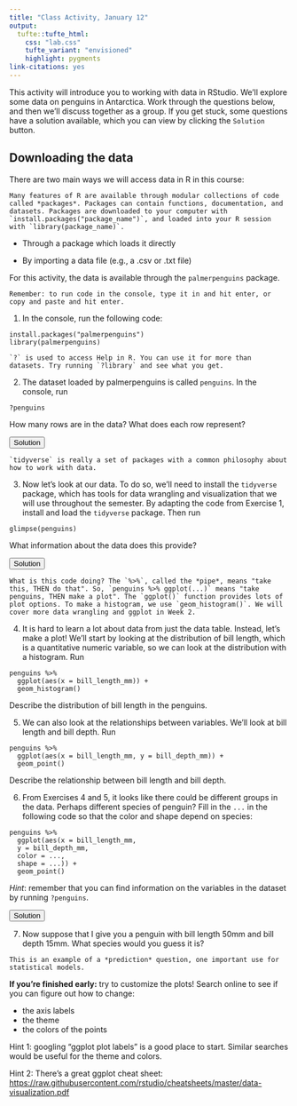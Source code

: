 ```yaml
---
title: "Class Activity, January 12"
output: 
  tufte::tufte_html:
    css: "lab.css"
    tufte_variant: "envisioned"
    highlight: pygments
link-citations: yes
---
```



This activity will introduce you to working with data in RStudio. We'll explore some data on penguins in Antarctica. Work through the questions below, and then we'll discuss together as a group. If you get stuck, some questions have a solution available, which you can view by clicking the `Solution` button.

## Downloading the data

There are two main ways we will access data in R in this course:

```marginfigure
Many features of R are available through modular collections of code called *packages*. Packages can contain functions, documentation, and datasets. Packages are downloaded to your computer with `install.packages("package_name")`, and loaded into your R session with `library(package_name)`.
```

* Through a package which loads it directly

* By importing a data file (e.g., a .csv or .txt file)

For this activity, the data is available through the `palmerpenguins` package.

```marginfigure
Remember: to run code in the console, type it in and hit enter, or copy and paste and hit enter.
```

1. In the console, run the following code:

```
install.packages("palmerpenguins")
library(palmerpenguins)
```

```marginfigure
`?` is used to access Help in R. You can use it for more than datasets. Try running `?library` and see what you get.
```

2. The dataset loaded by palmerpenguins is called `penguins`. In the console, run
```
?penguins
```

How many rows are in the data? What does each row represent?

<SCRIPT>
function ShowAndHide(divid) {
    var x = document.getElementById(divid);
    if (x.style.display == 'none') {
        x.style.display = 'block';
    } else {
        x.style.display = 'none';
    }
}
</SCRIPT>

<BUTTON ONCLICK="ShowAndHide('q2_solution')">Solution</BUTTON>

<DIV ID="q2_solution" STYLE="display:none">
There are 344 rows in the data. Each row represents one penguin observed near Palmer Station, Antarctica. The different columns contain different measurements (species, body mass, etc.) 
</DIV>

```marginfigure
`tidyverse` is really a set of packages with a common philosophy about how to work with data.
```

3. Now let's look at our data. To do so, we'll need to install the `tidyverse` package, which has tools for data wrangling and visualization that we will use throughout the semester. By adapting the code from Exercise 1, install and load the `tidyverse` package. Then run 
```
glimpse(penguins)
```
What information about the data does this provide?

<BUTTON ONCLICK="ShowAndHide('q3_solution')">Solution</BUTTON>

<DIV ID="q3_solution" STYLE="display:none">
`glimpse` shows the number of rows and columns in the data, each column name, and the first few entries for each column. 
</DIV>

```marginfigure
What is this code doing? The `%>%`, called the *pipe*, means "take this, THEN do that". So, `penguins %>% ggplot(...)` means "take penguins, THEN make a plot". The `ggplot()` function provides lots of plot options. To make a histogram, we use `geom_histogram()`. We will cover more data wrangling and ggplot in Week 2.
```

4. It is hard to learn a lot about data from just the data table. Instead, let's make a plot! We'll start by looking at the distribution of bill length, which is a quantitative numeric variable, so we can look at the distribution with a histogram. Run
```
penguins %>%
  ggplot(aes(x = bill_length_mm)) +
  geom_histogram()
```
Describe the distribution of bill length in the penguins.

5. We can also look at the relationships between variables. We'll look at bill length and bill depth. Run
```
penguins %>%
  ggplot(aes(x = bill_length_mm, y = bill_depth_mm)) +
  geom_point()
```
Describe the relationship between bill length and bill depth.

6. From Exercises 4 and 5, it looks like there could be different groups in the data. Perhaps different species of penguin?
Fill in the `...` in the following code so that the color and shape depend on species:
```
penguins %>%
  ggplot(aes(x = bill_length_mm, 
  y = bill_depth_mm, 
  color = ...,
  shape = ...)) +
  geom_point()
```
*Hint*: remember that you can find information on the variables in the dataset by running `?penguins`.

<BUTTON ONCLICK="ShowAndHide('q6_solution')">Solution</BUTTON>

<DIV ID="q6_solution" STYLE="display:none">
```
penguins %>%
  ggplot(aes(x = bill_length_mm, 
  y = bill_depth_mm, 
  color = species,
  shape = species)) +
  geom_point()
```
</DIV>

7. Now suppose that I give you a penguin with bill length 50mm and bill depth 15mm. What species would you guess it is?

```marginfigure
This is an example of a *prediction* question, one important use for statistical models.
```

**If you're finished early:** try to customize the plots! Search online to see if you can figure out how to change:

* the axis labels
* the theme
* the colors of the points

Hint 1: googling "ggplot plot labels" is a good place to start. Similar searches would be useful for the theme and colors.

Hint 2: There's a great ggplot cheat sheet: [https://raw.githubusercontent.com/rstudio/cheatsheets/master/data-visualization.pdf](https://raw.githubusercontent.com/rstudio/cheatsheets/master/data-visualization.pdf)
